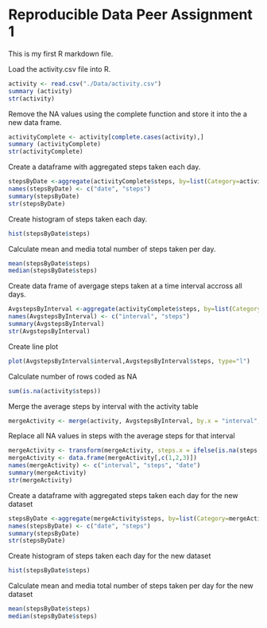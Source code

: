 Reproducible Data Peer Assignment 1
=======================================================

This is my first R markdown file.

Load the activity.csv file into R.

```r
activity <- read.csv("./Data/activity.csv")
summary (activity)
str(activity)
```

Remove the NA values using the complete function and store it into the a new data frame.

```r
activityComplete <- activity[complete.cases(activity),]
summary (activityComplete)
str(activityComplete)
```

Create a dataframe with aggregated steps taken each day.

``` r
stepsByDate <-aggregate(activityComplete$steps, by=list(Category=activityComplete$date),FUN=sum)
names(stepsByDate) <- c("date", "steps")
summary(stepsByDate)
str(stepsByDate)
```

Create histogram of steps taken each day.
```r
hist(stepsByDate$steps)
```

Calculate mean and media total number of steps taken per day.
```r
mean(stepsByDate$steps)
median(stepsByDate$steps)
```

Create data frame of avergage steps taken at a time interval accross all days.
```r
AvgstepsByInterval <-aggregate(activityComplete$steps, by=list(Category=activityComplete$interval),FUN=mean)
names(AvgstepsByInterval) <- c("interval", "steps")
summary(AvgstepsByInterval)
str(AvgstepsByInterval)
```

Create line plot
```r
plot(AvgstepsByInterval$interval,AvgstepsByInterval$steps, type="l")
```

Calculate number of rows coded as NA
```r
sum(is.na(activity$steps))
```

Merge the average steps by interval with the activity table
```r
mergeActivity <- merge(activity, AvgstepsByInterval, by.x = "interval", by.y="interval", all=TRUE)
```
Replace all NA values in steps with the average steps for that interval
```r
mergeActivity <- transform(mergeActivity, steps.x = ifelse(is.na(steps.x),steps.y,steps.x))
mergeActivity <- data.frame(mergeActivity[,c(1,2,3)])
names(mergeActivity) <- c("interval", "steps", "date")
summary(mergeActivity)
str(mergeActivity)
```
Create a dataframe with aggregated steps taken each day for the new dataset
``` r
stepsByDate <-aggregate(mergeActivity$steps, by=list(Category=mergeActivity$date),FUN=sum)
names(stepsByDate) <- c("date", "steps")
summary(stepsByDate)
str(stepsByDate)
```
Create histogram of steps taken each day for the new dataset
```r
hist(stepsByDate$steps)
```
Calculate mean and media total number of steps taken per day for the new dataset
```r
mean(stepsByDate$steps)
median(stepsByDate$steps)
```
